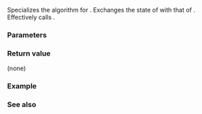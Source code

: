 {{cpp/title|swap&lt;small&gt;(std::packaged_task)&lt;/small&gt;}}
{{cpp/thread/packaged_task/navbar}}
{{dcl begin}}
{{dcl|since=c++11|
template&lt; class Function, class... Args &gt;
void swap( packaged_task&lt;Function(Args...)&gt; &amp;lhs, 
           packaged_task&lt;Function(Args...)&gt; &amp;rhs ) noexcept;
}}
{{dcl end}}

Specializes the {{lc|std::swap}} algorithm for {{lc|std::packaged_task}}. Exchanges the state of {{c|lhs}} with that of {{c|rhs}}. Effectively calls {{c|lhs.swap(rhs)}}.

===Parameters===
{{par begin}}
{{par|lhs, rhs|packaged tasks whose states to swap}}
{{par end}}

===Return value===
(none)

===Example===
{{example
|code=
|output=
}}

===See also===
{{dsc begin}}
{{dsc inc|cpp/thread/packaged_task/dsc swap}}
{{dsc end}}

{{langlinks|de|es|fr|it|ja|pt|ru|zh}}